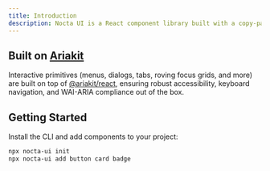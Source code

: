 ```yaml
---
title: Introduction
description: Nocta UI is a React component library built with a copy-paste philosophy. Instead of shipping as a heavy package, it provides source code you add directly to your project. This gives you full control, easy customization, and no versioning headaches.
---
```


## Built on <a href="https://ariakit.org/" target="_blank" rel="noopener noreferrer">Ariakit</a>

Interactive primitives (menus, dialogs, tabs, roving focus grids, and more) are built on top of <a href="https://ariakit.org/" target="_blank" rel="noopener noreferrer">@ariakit/react</a>, ensuring robust accessibility, keyboard navigation, and WAI-ARIA compliance out of the box.

## Getting Started

Install the CLI and add components to your project:

```bash lineNumbers title="Terminal"
npx nocta-ui init
npx nocta-ui add button card badge
```
